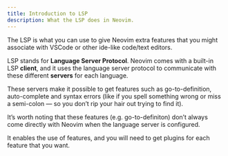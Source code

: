 ```yaml
---
title: Introduction to LSP
description: What the LSP does in Neovim.
---
```



The LSP is what you can use to give Neovim extra features that you might associate with VSCode or other ide-like code/text editors.

LSP stands for **Language Server Protocol**. Neovim comes with a built-in LSP **client**, and it uses the language server protocol to communicate with these different **servers** for each language.

These servers make it possible to get features such as go-to-definition, auto-complete and syntax errors (like if you spell something wrong or miss a semi-colon — so you don’t rip your hair out trying to find it).

<Aside type="note" title="Unix Philosophy">
It’s worth noting that these features (e.g. go-to-definiton) don’t always come directly with Neovim when the language server is configured.

It enables the use of features, and you will need to get plugins for each feature that you want.
</Aside>
